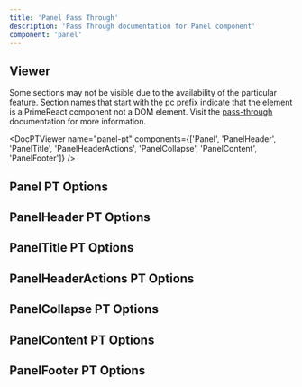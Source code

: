 ```yaml
---
title: 'Panel Pass Through'
description: 'Pass Through documentation for Panel component'
component: 'panel'
---
```


## Viewer

Some sections may not be visible due to the availability of the particular feature. Section names that start with the pc prefix indicate that the element is a PrimeReact component not a DOM element. Visit the [pass-through](https://primevue.org/passthrough/#pcprefix) documentation for more information.

<DocPTViewer name="panel-pt" components={['Panel', 'PanelHeader', 'PanelTitle', 'PanelHeaderActions', 'PanelCollapse', 'PanelContent', 'PanelFooter']} />

## Panel PT Options

<DocTable name="Panel" category="pt" />

## PanelHeader PT Options

<DocTable name="PanelHeader" category="pt" />

## PanelTitle PT Options

<DocTable name="PanelTitle" category="pt" />

## PanelHeaderActions PT Options

<DocTable name="PanelHeaderActions" category="pt" />

## PanelCollapse PT Options

<DocTable name="PanelCollapse" category="pt" />

## PanelContent PT Options

<DocTable name="PanelContent" category="pt" />

## PanelFooter PT Options

<DocTable name="PanelFooter" category="pt" />
